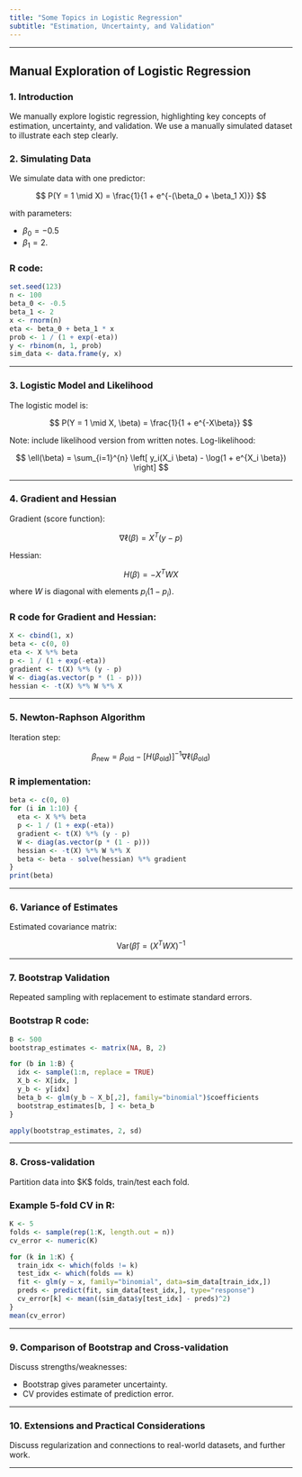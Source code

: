 ```yaml
---
title: "Some Topics in Logistic Regression"
subtitle: "Estimation, Uncertainty, and Validation"
---
```


------------------------------------------------------------------------

## Manual Exploration of Logistic Regression

### 1. Introduction

We manually explore logistic regression, highlighting key concepts of estimation, uncertainty, and validation. We use a manually simulated dataset to illustrate each step clearly.

### 2. Simulating Data

We simulate data with one predictor:

$$
P(Y = 1 \mid X) = \frac{1}{1 + e^{-(\beta_0 + \beta_1 X)}}
$$

with parameters:

-   $\beta_0 = -0.5$
-   $\beta_1 = 2$.

### R code:

``` r
set.seed(123)
n <- 100
beta_0 <- -0.5
beta_1 <- 2
x <- rnorm(n)
eta <- beta_0 + beta_1 * x
prob <- 1 / (1 + exp(-eta))
y <- rbinom(n, 1, prob)
sim_data <- data.frame(y, x)
```

------------------------------------------------------------------------

### 3. Logistic Model and Likelihood

The logistic model is:

$$
P(Y = 1 \mid X, \beta) = \frac{1}{1 + e^{-X\beta}}
$$

Note: include likelihood version from written notes. Log-likelihood:

$$
\ell(\beta) = \sum_{i=1}^{n} \left[ y_i(X_i \beta) - \log(1 + e^{X_i \beta}) \right]
$$

------------------------------------------------------------------------

### 4. Gradient and Hessian

Gradient (score function):

$$
\nabla \ell(\beta) = X^T(y - p)
$$

Hessian:

$$
H(\beta) = -X^T W X
$$

where $W$ is diagonal with elements $p_i(1 - p_i)$.

### R code for Gradient and Hessian:

``` r
X <- cbind(1, x)
beta <- c(0, 0)
eta <- X %*% beta
p <- 1 / (1 + exp(-eta))
gradient <- t(X) %*% (y - p)
W <- diag(as.vector(p * (1 - p)))
hessian <- -t(X) %*% W %*% X
```

------------------------------------------------------------------------

### 5. Newton-Raphson Algorithm

Iteration step:

$$
\beta_{\text{new}} = \beta_{\text{old}} - [H(\beta_{\text{old}})]^{-1} \nabla \ell(\beta_{\text{old}})
$$

### R implementation:

``` r
beta <- c(0, 0)
for (i in 1:10) {
  eta <- X %*% beta
  p <- 1 / (1 + exp(-eta))
  gradient <- t(X) %*% (y - p)
  W <- diag(as.vector(p * (1 - p)))
  hessian <- -t(X) %*% W %*% X
  beta <- beta - solve(hessian) %*% gradient
}
print(beta)
```

------------------------------------------------------------------------

### 6. Variance of Estimates

Estimated covariance matrix:

$$
\text{Var}(\hat{\beta}) = (X^T W X)^{-1}
$$

------------------------------------------------------------------------

### 7. Bootstrap Validation

Repeated sampling with replacement to estimate standard errors.

### Bootstrap R code:

``` r
B <- 500
bootstrap_estimates <- matrix(NA, B, 2)

for (b in 1:B) {
  idx <- sample(1:n, replace = TRUE)
  X_b <- X[idx, ]
  y_b <- y[idx]
  beta_b <- glm(y_b ~ X_b[,2], family="binomial")$coefficients
  bootstrap_estimates[b, ] <- beta_b
}

apply(bootstrap_estimates, 2, sd)
```

------------------------------------------------------------------------

### 8. Cross-validation

Partition data into \$K\$ folds, train/test each fold.

### Example 5-fold CV in R:

``` r
K <- 5
folds <- sample(rep(1:K, length.out = n))
cv_error <- numeric(K)

for (k in 1:K) {
  train_idx <- which(folds != k)
  test_idx <- which(folds == k)
  fit <- glm(y ~ x, family="binomial", data=sim_data[train_idx,])
  preds <- predict(fit, sim_data[test_idx,], type="response")
  cv_error[k] <- mean((sim_data$y[test_idx] - preds)^2)
}
mean(cv_error)
```

------------------------------------------------------------------------

### 9. Comparison of Bootstrap and Cross-validation

Discuss strengths/weaknesses:

-   Bootstrap gives parameter uncertainty.
-   CV provides estimate of prediction error.

------------------------------------------------------------------------

### 10. Extensions and Practical Considerations

Discuss regularization and connections to real-world datasets, and further work.

------------------------------------------------------------------------
